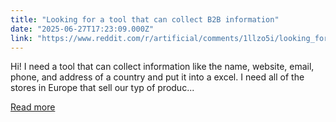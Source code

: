 ```yaml
---
title: "Looking for a tool that can collect B2B information"
date: "2025-06-27T17:23:09.000Z"
link: "https://www.reddit.com/r/artificial/comments/1llzo5i/looking_for_a_tool_that_can_collect_b2b/"
---
```


Hi!
 I need a tool that can collect information like the name, website, email, phone, and address of a country and put it into a excel. 
 I need all of the stores in Europe that sell our typ of produc...

[Read more](https://www.reddit.com/r/artificial/comments/1llzo5i/looking_for_a_tool_that_can_collect_b2b/)
